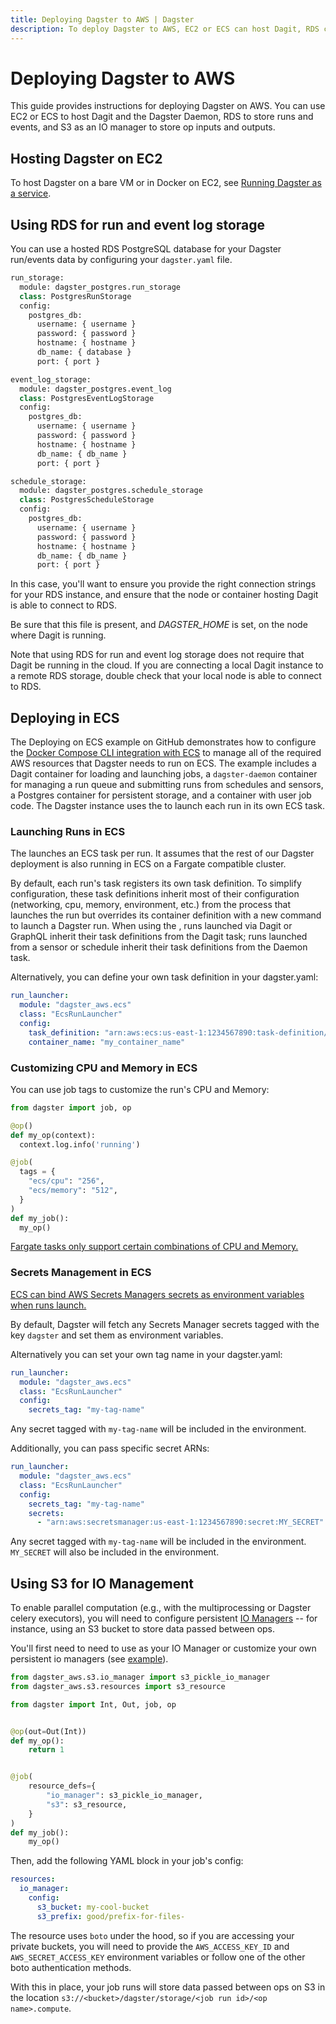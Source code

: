 ```yaml
---
title: Deploying Dagster to AWS | Dagster
description: To deploy Dagster to AWS, EC2 or ECS can host Dagit, RDS can store runs and events, and S3 can act as an IO manager.
---
```


# Deploying Dagster to AWS

This guide provides instructions for deploying Dagster on AWS. You can use EC2 or ECS to host Dagit and the Dagster Daemon, RDS to store runs and events, and S3 as an IO manager to store op inputs and outputs.

## Hosting Dagster on EC2

To host Dagster on a bare VM or in Docker on EC2, see [Running Dagster as a service](/deployment/guides/service).

## Using RDS for run and event log storage

You can use a hosted RDS PostgreSQL database for your Dagster run/events data by configuring your `dagster.yaml` file.

```python file=/deploying/dagster-pg.yaml
run_storage:
  module: dagster_postgres.run_storage
  class: PostgresRunStorage
  config:
    postgres_db:
      username: { username }
      password: { password }
      hostname: { hostname }
      db_name: { database }
      port: { port }

event_log_storage:
  module: dagster_postgres.event_log
  class: PostgresEventLogStorage
  config:
    postgres_db:
      username: { username }
      password: { password }
      hostname: { hostname }
      db_name: { db_name }
      port: { port }

schedule_storage:
  module: dagster_postgres.schedule_storage
  class: PostgresScheduleStorage
  config:
    postgres_db:
      username: { username }
      password: { password }
      hostname: { hostname }
      db_name: { db_name }
      port: { port }
```

In this case, you'll want to ensure you provide the right connection strings for your RDS instance, and ensure that the node or container hosting Dagit is able to connect to RDS.

Be sure that this file is present, and _DAGSTER_HOME_ is set, on the node where Dagit is running.

Note that using RDS for run and event log storage does not require that Dagit be running in the cloud. If you are connecting a local Dagit instance to a remote RDS storage, double check that your local node is able to connect to RDS.

## Deploying in ECS

<CodeReferenceLink filePath="examples/deploy_ecs" />

The Deploying on ECS example on GitHub demonstrates how to configure the [Docker Compose CLI integration with ECS](https://docs.docker.com/cloud/ecs-integration/) to manage all of the required AWS resources that Dagster needs to run on ECS. The example includes a Dagit container for loading and launching jobs, a `dagster-daemon` container for managing a run queue and submitting runs from schedules and sensors, a Postgres container for persistent storage, and a container with user job code. The Dagster instance uses the <PyObject module="dagster_aws.ecs" object="EcsRunLauncher" /> to launch each run in its own ECS task.

### Launching Runs in ECS

The <PyObject module="dagster_aws.ecs" object="EcsRunLauncher" /> launches an ECS task per run. It assumes that the rest of our Dagster deployment is also running in ECS on a Fargate compatible cluster.

By default, each run's task registers its own task definition. To simplify configuration, these task definitions inherit most of their configuration (networking, cpu, memory, environment, etc.) from the process that launches the run but overrides its container definition with a new command to launch a Dagster run. When using the <PyObject module="dagster.core.run_coordinator" object="DefaultRunCoordinator" />, runs launched via Dagit or GraphQL inherit their task definitions from the Dagit task; runs launched from a sensor or schedule inherit their task definitions from the Daemon task.

Alternatively, you can define your own task definition in your dagster.yaml:

```yaml
run_launcher:
  module: "dagster_aws.ecs"
  class: "EcsRunLauncher"
  config:
    task_definition: "arn:aws:ecs:us-east-1:1234567890:task-definition/my-task-definition:1"
    container_name: "my_container_name"
```

### Customizing CPU and Memory in ECS

You can use job tags to customize the run's CPU and Memory:

```py
from dagster import job, op

@op()
def my_op(context):
  context.log.info('running')

@job(
  tags = {
    "ecs/cpu": "256",
    "ecs/memory": "512",
  }
)
def my_job():
  my_op()
```

[Fargate tasks only support certain combinations of CPU and Memory.](https://docs.aws.amazon.com/AmazonECS/latest/developerguide/task-cpu-memory-error.html)

### Secrets Management in ECS

[ECS can bind AWS Secrets Managers secrets as environment variables when runs launch.](https://docs.aws.amazon.com/AmazonECS/latest/developerguide/specifying-sensitive-data-secrets.html)

By default, Dagster will fetch any Secrets Manager secrets tagged with the key `dagster` and set them as environment variables.

Alternatively you can set your own tag name in your dagster.yaml:

```yaml
run_launcher:
  module: "dagster_aws.ecs"
  class: "EcsRunLauncher"
  config:
    secrets_tag: "my-tag-name"
```

Any secret tagged with `my-tag-name` will be included in the environment.

Additionally, you can pass specific secret ARNs:

```yaml
run_launcher:
  module: "dagster_aws.ecs"
  class: "EcsRunLauncher"
  config:
    secrets_tag: "my-tag-name"
    secrets:
      - "arn:aws:secretsmanager:us-east-1:1234567890:secret:MY_SECRET"
```

Any secret tagged with `my-tag-name` will be included in the environment. `MY_SECRET` will also be included in the environment.

## Using S3 for IO Management

To enable parallel computation (e.g., with the multiprocessing or Dagster celery executors), you will need to configure persistent [IO Managers](/concepts/io-management/io-managers) -- for instance, using an S3 bucket to store data passed between ops.

You'll first need to need to use <PyObject module="dagster_aws.s3" object="s3_pickle_io_manager"/> as your IO Manager or customize your own persistent io managers (see [example](/concepts/io-management/io-managers#defining-an-io-manager)).

```python file=/deploying/aws/io_manager.py
from dagster_aws.s3.io_manager import s3_pickle_io_manager
from dagster_aws.s3.resources import s3_resource

from dagster import Int, Out, job, op


@op(out=Out(Int))
def my_op():
    return 1


@job(
    resource_defs={
        "io_manager": s3_pickle_io_manager,
        "s3": s3_resource,
    }
)
def my_job():
    my_op()
```

Then, add the following YAML block in your job's config:

```yaml file=/deploying/aws/io_manager.yaml
resources:
  io_manager:
    config:
      s3_bucket: my-cool-bucket
      s3_prefix: good/prefix-for-files-
```

The resource uses `boto` under the hood, so if you are accessing your private buckets, you will need to provide the `AWS_ACCESS_KEY_ID` and `AWS_SECRET_ACCESS_KEY` environment variables or follow one of the other boto authentication methods.

With this in place, your job runs will store data passed between ops on S3 in the location `s3://<bucket>/dagster/storage/<job run id>/<op name>.compute`.
